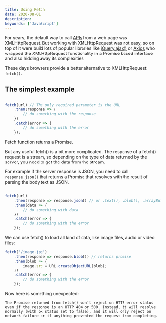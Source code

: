 ```yaml
---
title: Using Fetch
date: 2020-08-01
description:  
keywords: ['JavaScript']
---
```


For years, the default way to call [APIs](/what-is-an-application-programming-interface/) from a web page
 was XMLHttpRequest. But working with XMLHttpRequest was not easy, so on top of it were build lots of popular libraries like [jQuery.ajax()](https://api.jquery.com/jquery.ajax/)
 or [Axios](https://github.com/axios/axios) who wrapped the XMLHttpRequest functionality in a Promise based interface and also hidding away its complexities.

These days browsers provide a better alternative to XMLHttpRequest: `fetch()`.


## The simplest example

```JavaScript

fetch(url) // The only required parameter is the URL
    .then(response => {
        // do something with the response
    })
    .catch(error => {
        // do something with the error
    });

```
Fetch function returns a Promise.

But any useful fetch() is a bit more complicated. 
The response of a fetch() request is a stream, so depending on the type of data returned by the server, you need to get the data from the stream. 

For example if the server response is JSON, you need to call `response.json()` that returns a Promise that resolves with 
the result of parsing the body text as JSON.
```JavaScript
 
fetch(url) 
    .then(response => response.json() // or .text(), .blob(), .arrayBuffer(), .formData()
    .then(data => {
        // do something with data    
    })
    .catch(error => {
        // do something with the error
    });
```

We can use fetch() to load all kind of data, like image files, audio or video files:
```JavaScript
fetch('/image.jpg')
    .then(response => response.blob()) // returns promise
    .then(blob => {
        image.src = URL.createObjectURL(blob);
    })
    .catch(error => {
        // do something with the error
    });
```

Now here is something unexpected:

`The Promise returned from fetch() won’t reject on HTTP error status even if the response is an HTTP 404 or 500. Instead, it will resolve normally (with ok status set to false), and it will only reject on network failure or if anything prevented the request from completing.`

